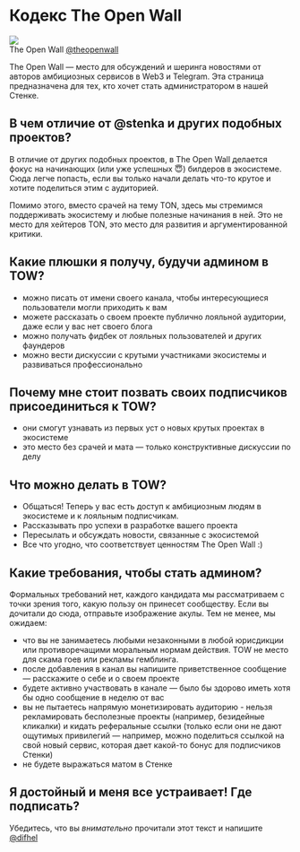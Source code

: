 # Кодекс The Open Wall

<div style={{
    padding: '1rem',
    borderRadius: '1rem',
    border: '1px solid var(--ifm-color-emphasis-300)',
    display: 'flex',
    alignItems: 'center',
    gap: '0.5rem',
    marginBottom: '0.5rem'
}}>
    <img src="https://t.me/i/userpic/320/theopenwall.jpg" style={{
        width: '3rem',
        height: '3rem',
        borderRadius: '50%'
    }} />
    <div style={{ display: 'flex', flexDirection: 'column' }}>
        <span style={{ fontSize: '1.25rem', fontWeight: 600 }}>The Open Wall</span>
        <a href="https://t.me/theopenwall">@theopenwall</a>
    </div>
</div>

The Open Wall — место для обсуждений и шеринга новостями от авторов амбициозных сервисов в Web3 и Telegram. Эта страница предназначена для тех, кто хочет стать администратором в нашей Стенке.

## В чем отличие от @stenka и других подобных проектов?
В отличие от других подобных проектов, в The Open Wall делается фокус на начинающих (или уже успешных 😇) билдеров в экосистеме. Сюда легче попасть, если вы только начали делать что-то крутое и хотите поделиться этим с аудиторией.

Помимо этого, вместо срачей на тему TON, здесь мы стремимся поддерживать экосистему и любые полезные начинания в ней. Это не место для хейтеров TON, это место для развития и аргументированной критики.

## Какие плюшки я получу, будучи админом в TOW?
- можно писать от имени своего канала, чтобы интересующиеся пользователи могли приходить к вам
- можете рассказать о своем проекте публично лояльной аудитории, даже если у вас нет своего блога
- можно получать фидбек от лояльных пользователей и других фаундеров
- можно вести дискуссии с крутыми участниками экосистемы и развиваться профессионально

## Почему мне стоит позвать своих подписчиков присоединиться к TOW?
- они смогут узнавать из первых уст о новых крутых проектах в экосистеме
- это место без срачей и мата — только конструктивные дискуссии по делу

## Что можно делать в TOW?
- Общаться! Теперь у вас есть доступ к амбициозным людям в экосистеме и к лояльным подписчикам.
- Рассказывать про успехи в разработке вашего проекта
- Пересылать и обсуждать новости, связанные с экосистемой
- Все что угодно, что соответствует ценностям The Open Wall :)

## Какие требования, чтобы стать админом?
Формальных требований нет, каждого кандидата мы рассматриваем с точки зрения того, какую пользу он принесет сообществу. Если вы дочитали до сюда, отправьте изображение акулы. Тем не менее, мы ожидаем:
- что вы не занимаетесь любыми незаконными в любой юрисдикции или противоречащими моральным нормам действия. TOW не место для скама гоев или рекламы гемблинга.
- после добавления в канал вы напишите приветственное сообщение — расскажите о себе и о своем проекте
- будете активно участвовать в канале — было бы здорово иметь хотя бы одно сообщение в неделю от вас
- вы не пытаетесь напрямую монетизировать аудиторию - нельзя рекламировать бесполезные проекты (например, безидейные кликалки) и кидать реферальные ссылки (только если они не дают ощутимых привилегий — например, можно поделиться ссылкой на свой новый сервис, которая дает какой-то бонус для подписчиков Стенки)
- не будете выражаться матом в Стенке

## Я достойный и меня все устраивает! Где подписать?
Убедитесь, что вы _внимательно_ прочитали этот текст и напишите [@difhel](https://t.me/difhel)
